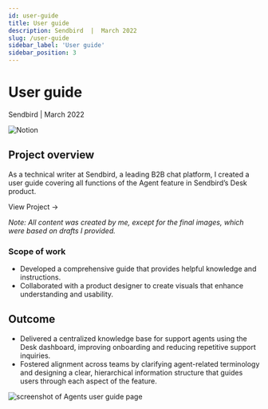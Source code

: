 ```yaml
---
id: user-guide
title: User guide
description: Sendbird  |  March 2022 
slug: /user-guide
sidebar_label: 'User guide'
sidebar_position: 3
---
```



# User guide

Sendbird  |  March 2022 

![Notion](https://img.shields.io/badge/Notion-000000?style=for-the-badge&logo=notion&logoColor=white) 

## Project overview

As a technical writer at Sendbird, a leading B2B chat platform, I created a user guide covering all functions of the Agent feature in Sendbird’s Desk product. 

<InteractiveButton url="https://www.notion.so/Agents-b56e36237e0e42bebc39aa9d173e1da6">View Project →</InteractiveButton>

*Note: All content was created by me, except for the final images, which were based on drafts I provided.*

### Scope of work

- Developed a comprehensive guide that provides helpful knowledge and instructions.
- Collaborated with a product designer to create visuals that enhance understanding and usability.

## Outcome

- Delivered a centralized knowledge base for support agents using the Desk dashboard, improving onboarding and reducing repetitive support inquiries.
- Fostered alignment across teams by clarifying agent-related terminology and designing a clear, hierarchical information structure that guides users through each aspect of the feature.

![screenshot of Agents user guide page](./img/agents-user-guide.png)
